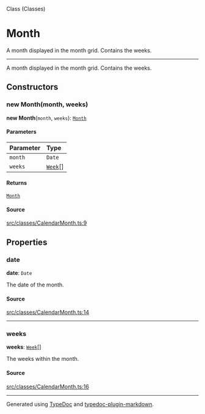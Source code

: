 <SectionTitle>Class (Classes)</SectionTitle>

# Month

<Description>
A month displayed in the month grid. Contains the weeks.
</Description>

---

A month displayed in the month grid. Contains the weeks.

## Constructors

<a id="constructors" name="constructors"></a>

### new Month(month, weeks)

<SignatureMemberIdentifier>**new Month**(`month`, `weeks`): [`Month`](/api/next/classes/Month.md)</SignatureMemberIdentifier>

#### Parameters

| Parameter | Type |
| :------ | :------ |
| `month` | `Date` |
| `weeks` | [`Week`](/api/next/classes/Week.md)[] |

#### Returns

[`Month`](/api/next/classes/Month.md)

#### Source

[src/classes/CalendarMonth.ts:9](https://github.com/gpbl/react-day-picker/blob/next/src/classes/CalendarMonth.ts#L9)

## Properties

<a id="date" name="date"></a>

### date

<SignatureMemberIdentifier>**date**: `Date`</SignatureMemberIdentifier>

The date of the month.

#### Source

[src/classes/CalendarMonth.ts:14](https://github.com/gpbl/react-day-picker/blob/next/src/classes/CalendarMonth.ts#L14)

***

<a id="weeks" name="weeks"></a>

### weeks

<SignatureMemberIdentifier>**weeks**: [`Week`](/api/next/classes/Week.md)[]</SignatureMemberIdentifier>

The weeks within the month.

#### Source

[src/classes/CalendarMonth.ts:16](https://github.com/gpbl/react-day-picker/blob/next/src/classes/CalendarMonth.ts#L16)

***

Generated using [TypeDoc](https://typedoc.org) and [typedoc-plugin-markdown](https://typedoc-plugin-markdown.org).
